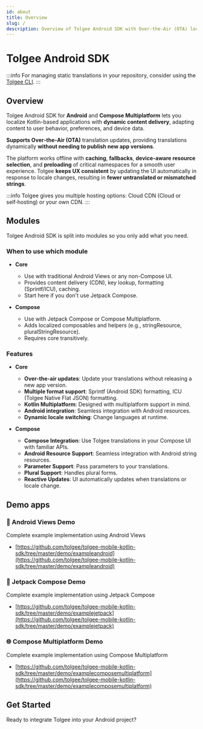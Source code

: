 ```yaml
---
id: about
title: Overview
slug: /
description: Overview of Tolgee Android SDK with Over‑the‑Air (OTA) localization updates for Android and Compose Multiplatform.
---
```



# Tolgee Android SDK

:::info
For managing static translations in your repository, consider using the [Tolgee CLI](/tolgee-cli/installation).
:::

## Overview

Tolgee Android SDK for **Android** and **Compose Multiplatform** lets you localize Kotlin-based applications with **dynamic content delivery**, adapting content to user behavior, preferences, and device data.

**Supports Over‑the‑Air (OTA)** translation updates, providing translations dynamically **without needing to publish new app versions**.

The platform works offline with **caching**, **fallbacks**, **device-aware resource selection**, and **preloading** of critical namespaces for a smooth user experience. Tolgee **keeps UX consistent** by updating the UI automatically in response to locale changes, resulting in **fewer untranslated or mismatched strings**.

:::info
Tolgee gives you multiple hosting options: Cloud CDN (Cloud or self‑hosting) or your own CDN.
:::

## Modules

Tolgee Android SDK is split into modules so you only add what you need.

### When to use which module

- **Core**

  - Use with traditional Android Views or any non-Compose UI.
  - Provides content delivery (CDN), key lookup, formatting (Sprintf/ICU), caching.
  - Start here if you don't use Jetpack Compose.

- **Compose**
  - Use with Jetpack Compose or Compose Multiplatform.
  - Adds localized composables and helpers (e.g., stringResource, pluralStringResource).
  - Requires core transitively.

### Features

- **Core**

  - **Over-the-air updates**: Update your translations without releasing a new app version.
  - **Multiple format support**: Sprintf (Android SDK) formatting, ICU (Tolgee Native Flat JSON) formatting.
  - **Kotlin Multiplatform**: Designed with multiplatform support in mind.
  - **Android integration**: Seamless integration with Android resources.
  - **Dynamic locale switching**: Change languages at runtime.

- **Compose**
  - **Compose Integration**: Use Tolgee translations in your Compose UI with familiar APIs.
  - **Android Resource Support**: Seamless integration with Android string resources.
  - **Parameter Support**: Pass parameters to your translations.
  - **Plural Support**: Handles plural forms.
  - **Reactive Updates**: UI automatically updates when translations or locale change.

## Demo apps

### 📱 Android Views Demo

Complete example implementation using Android Views

- [https://github.com/tolgee/tolgee-mobile-kotlin-sdk/tree/master/demo/exampleandroid](https://github.com/tolgee/tolgee-mobile-kotlin-sdk/tree/master/demo/exampleandroid)

### 🚀 Jetpack Compose Demo

Complete example implementation using Jetpack Compose

- [https://github.com/tolgee/tolgee-mobile-kotlin-sdk/tree/master/demo/examplejetpack](https://github.com/tolgee/tolgee-mobile-kotlin-sdk/tree/master/demo/examplejetpack)

### 🌐 Compose Multiplatform Demo

Complete example implementation using Compose Multiplatform

- [https://github.com/tolgee/tolgee-mobile-kotlin-sdk/tree/master/demo/examplecomposemultiplatform](https://github.com/tolgee/tolgee-mobile-kotlin-sdk/tree/master/demo/examplecomposemultiplatform)

## Get Started

Ready to integrate Tolgee into your Android project?

<div className="grid grid-cols-1 gap-4 my-6">
  <SystemCard
    title="Get Started Guide"
    emoji="🚀"
    description="Complete step-by-step setup guide with installation, modules, and implementation choices"
    links={[
      { href: '/android-sdk/get-started', label: 'Start Here', color: 'blue' },
    ]}
  />
</div>
